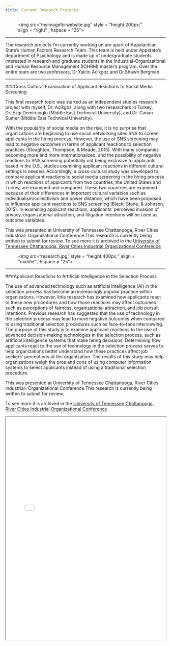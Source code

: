 ```yaml
---
title: Current Research Projects
---
```

<figure>
<img src="myimageforwebsite.jpg"
style = "height:200px;"
align = "right" , hspace = "25">
</figure>
<hr>
The research projects I'm currently working on are apart of Appalachian State's Human Factors Research Team. This team is held under Appstate's department of Psychology and is made up of undergraduate students interested in research and graduate students in the Industrial-Organizational and Human Resource Management (IOHRM) master's program. Over the entire team are two professors, Dr.Yalcin Acikgoz and Dr.Shawn Bergman. 


<hr>
###Cross Cultural Examination of Applicant Reactions to Social Media Screening

This first research topic was started as an independent studies research project with myself, Dr. Acikgoz, along with two researchers in Turkey, Dr. Ezgi Demircioglu (Middle East Technical University), and Dr. Canan Sumer (Middle East Technical University). 

With the popularity of social media on the rise, it is no surprise that organizations are beginning to use social networking sites SNS to screen applicants in the hiring process. However, the use of SNS screening may lead to negative outcomes in terms of applicant reactions to selection practices (Stoughton, Thompson, & Meade, 2015). With many companies becoming more and more internationalized, and the possibility of negative reactions to SNS screening potentially not being exclusive to applicants based in the U.S., studies examining applicant reactions in different cultural settings is needed. Accordingly, a cross-cultural study was developed to compare applicant reactions to social media screening in the hiring process in which reactions of applicants from two countries, the United States and Turkey, are examined and compared. These two countries are examined because of their differences in important cultural variables such as individualism/collectivism and power distance, which have been proposed to influence applicant reactions to SNS screening (Black, Stone, & Johnson, 2015). In examining applicant reactions, applicants’ perceived invasion of privacy, organizational attraction, and litigation intentions will be used as outcome variables.


This was presented at University of Tennessee Chattanooga, River Cities Industrial- Organizational Conference.This research is currently being written to submit for review. 
To see more it is archived in the [University of Tennessee Chattanooga, River Cities Industrial Organizational Conference](https://scholar.utc.edu/rcio/2017/sessions/34/)

<figure>
<img src="research.jpg"
style = "height:400px;"
align = "middle" , hspace = "25">
</figure>



<hr>
###Applicant Reactions to Artificial Intelligence in the Selection Process

The use of advanced technology such as artificial intelligence (AI) in the selection process has become an increasingly popular practice within organizations. However, little research has examined how applicants react to these new procedures and how those reactions may affect outcomes such as perceptions of fairness, organizational attraction, and job pursuit intentions. Previous research has suggested that the use of technology in the selection process may lead to more negative outcomes when compared to using traditional selection procedures such as face-to-face interviewing. The purpose of this study is to examine applicant reactions to the use of advanced decision-making technologies in the selection process, such as artificial intelligence systems that make hiring decisions. Determining how applicants react to the use of technology in the selection process serves to help organizations better understand how these practices affect job seekers’ perceptions of the organization. The results of this study may help organizations weigh the pros and cons of using computer information systems to select applicants instead of using a traditional selection procedure.

This was presented at University of Tennessee Chattanooga, River Cities Industrial- Organizational Conference.This research is currently being written to submit for review. 

To see more it is archived in the [University of Tennessee Chattanooga, River Cities Industrial Organizational Conference](https://scholar.utc.edu/rcio/2017/sessions/35/)

<iframe src="A1.pdf" width="100%" height="700px">

